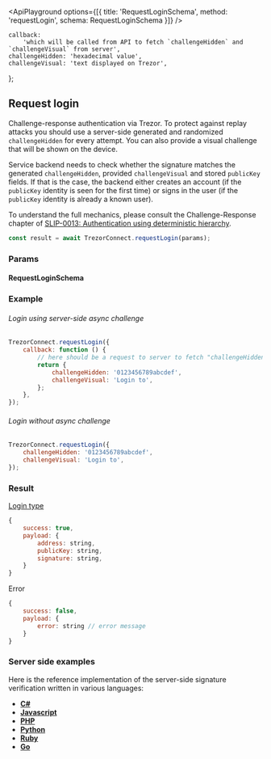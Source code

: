

<ApiPlayground
    options={[{ title: 'RequestLoginSchema', method: 'requestLogin', schema: RequestLoginSchema }]}
/>

    callback:
        'which will be called from API to fetch `challengeHidden` and `challengeVisual` from server',
    challengeHidden: 'hexadecimal value',
    challengeVisual: 'text displayed on Trezor',
};

## Request login

Challenge-response authentication via Trezor. To protect against replay attacks
you should use a server-side generated and randomized `challengeHidden` for every
attempt. You can also provide a visual challenge that will be shown on the
device.

Service backend needs to check whether the signature matches the generated
`challengeHidden`, provided `challengeVisual` and stored `publicKey` fields.
If that is the case, the backend either creates an account (if the `publicKey`
identity is seen for the first time) or signs in the user (if the `publicKey`
identity is already a known user).

To understand the full mechanics, please consult the Challenge-Response chapter
of
[SLIP-0013: Authentication using deterministic hierarchy](https://github.com/satoshilabs/slips/blob/master/slip-0013.md).

```javascript
const result = await TrezorConnect.requestLogin(params);
```

### Params

<CommonParamsLink />

#### RequestLoginSchema

<ParamsTable schema={RequestLoginSchema} descriptions={paramDescriptions} />

### Example

###### Login using server-side async challenge

```javascript
TrezorConnect.requestLogin({
    callback: function () {
        // here should be a request to server to fetch "challengeHidden" and "challengeVisual"
        return {
            challengeHidden: '0123456789abcdef',
            challengeVisual: 'Login to',
        };
    },
});
```

###### Login without async challenge

```javascript
TrezorConnect.requestLogin({
    challengeHidden: '0123456789abcdef',
    challengeVisual: 'Login to',
});
```

### Result

[Login type](https://github.com/trezor/trezor-suite/blob/develop/packages/connect/src/types/api/requestLogin.ts)

```javascript
{
    success: true,
    payload: {
        address: string,
        publicKey: string,
        signature: string,
    }
}
```

Error

```javascript
{
    success: false,
    payload: {
        error: string // error message
    }
}
```

### Server side examples

Here is the reference implementation of the server-side signature verification
written in various languages:

-   [**C#**](https://github.com/trezor/trezor-suite/tree/develop/docs/packages/connect/methods/server/server.cs)
-   [**Javascript**](https://github.com/trezor/trezor-suite/tree/develop/docs/packages/connect/methods/server/server.js)
-   [**PHP**](https://github.com/trezor/trezor-suite/tree/develop/docs/packages/connect/methods/server/server.php)
-   [**Python**](https://github.com/trezor/trezor-suite/tree/develop/docs/packages/connect/methods/server/server.py)
-   [**Ruby**](https://github.com/trezor/trezor-suite/tree/develop/docs/packages/connect/methods/server/server.rb)
-   [**Go**](https://github.com/trezor/trezor-suite/tree/develop/docs/packages/connect/methods/server/server.go)
